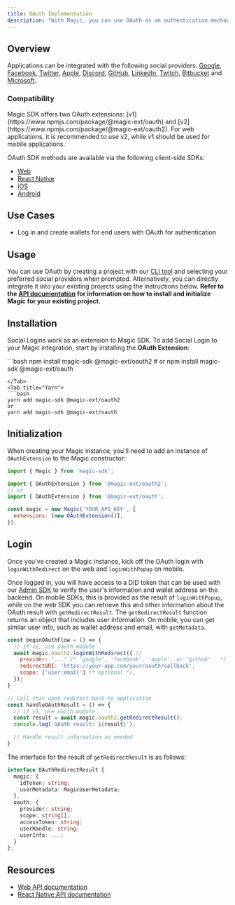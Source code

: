 ```yaml
---
title: OAuth Implementation
description: "With Magic, you can use OAuth as an authentication mechanism, giving users a simple way to log in with supported social providers."
---
```


## Overview

Applications can be integrated with the following social providers: [Google](/docs/embedded-wallet/authentication/login/social-logins/social-providers/google), [Facebook](/docs/embedded-wallet/authentication/login/social-logins/social-providers/facebook), [Twitter](/docs/embedded-wallet/authentication/login/social-logins/social-providers/twitter), [Apple](/docs/embedded-wallet/authentication/login/social-logins/social-providers/apple), [Discord](/docs/embedded-wallet/authentication/login/social-logins/social-providers/discord), [GitHub](/docs/embedded-wallet/authentication/login/social-logins/social-providers/github), [LinkedIn](/docs/embedded-wallet/authentication/login/social-logins/social-providers/linkedin), [Twitch](/docs/embedded-wallet/authentication/login/social-logins/social-providers/twitch), [Bitbucket](/docs/embedded-wallet/authentication/login/social-logins/social-providers/bitbucket) and [Microsoft](/docs/embedded-wallet/authentication/login/social-logins/social-providers/microsoft).

### Compatibility

<Note>
  Magic SDK offers two OAuth
  extensions: [v1](https://www.npmjs.com/package/@magic-ext/oauth)
  and [v2](https://www.npmjs.com/package/@magic-ext/oauth2). For web
  applications, it is recommended to use v2, while v1 should be used for mobile
  applications.
</Note>

OAuth SDK methods are available via the following client-side SDKs:

- [Web](/docs/embedded-wallet/api/client-side-sdks/web)
- [React Native](/docs/embedded-wallet/api/client-side-sdks/react-native)
- [iOS](/docs/embedded-wallet/api/client-side-sdks/ios)
- [Android](/docs/embedded-wallet/api/client-side-sdks/android)

## Use Cases

- Log in and create wallets for end users with OAuth for authentication

## Usage

You can use OAuth by creating a project with our [CLI tool](/docs/home/quickstart) and selecting your preferred social providers when prompted. Alternatively, you can directly integrate it into your existing projects using the instructions below. **Refer to the **[**API documentation**](/docs/embedded-wallet/api/overview)** for information on how to install and initialize Magic for your existing project.**

## Installation

Social Logins work as an extension to Magic SDK. To add Social Login to your Magic integration, start by installing the **OAuth Extension**:

<Tabs>
<Tab title="NPM">
```bash
npm install magic-sdk @magic-ext/oauth2
# or
npm install magic-sdk @magic-ext/oauth

```
</Tab>
<Tab title="Yarn">
```bash
yarn add magic-sdk @magic-ext/oauth2
or
yarn add magic-sdk @magic-ext/oauth
```

</Tab>
</Tabs>

## Initialization

When creating your Magic instance, you'll need to add an instance of `OAuthExtension` to the Magic constructor:

```javascript JavaScript
import { Magic } from 'magic-sdk';

import { OAuthExtension } from '@magic-ext/oauth2';
// or
import { OAuthExtension } from '@magic-ext/oauth';

const magic = new Magic('YOUR_API_KEY', {
  extensions: [new OAuthExtension()],
});
```

## Login

Once you've created a Magic instance, kick off the OAuth login with `loginWithRedirect` on the web and `loginWithPopup` on mobile.

Once logged in, you will have access to a DID token that can be used with our [Admin SDK](/docs/embedded-wallet/api/server-side-sdks/node#token-module) to verify the user's information and wallet address on the backend. On mobile SDKs, this is provided as the result of `loginWithPopup`, while on the web SDK you can retrieve this and other information about the OAuth result with `getRedirectResult`. The `getRedirectResult` function returns an object that includes user information. On mobile, you can get similar user info, such as wallet address and email, with `getMetadata`.


```javascript JavaScript
const beginOAuthFlow = () => {
  // if v1, use oauth module
  await magic.oauth2.loginWithRedirect({ //
    provider: '...' /* 'google', 'facebook', 'apple', or 'github'   */,
    redirectURI: 'https://your-app.com/your/oauth/callback',
    scope: ['user:email'] /* optional */,
  });
}

// Call this upon redirect back to application
const handleOAuthResult = () => {
  // if v1, use oauth module
  const result = await magic.oauth2.getRedirectResult();
  console.log(`OAuth result: ${result}`);

  // Handle result information as needed
}

```

The interface for the result of `getRedirectResult` is as follows:

```typescript
interface OAuthRedirectResult {
  magic: {
    idToken: string;
    userMetadata: MagicUserMetadata;
  },
  oauth: {
    provider: string;
    scope: string[];
    accessToken: string;
    userHandle: string;
    userInfo: ...;
  }
};
```

## Resources

- [Web API documentation](/docs/embedded-wallet/api/client-side-sdks/web#loginwithredirect)
- [React Native API documentation](/docs/embedded-wallet/api/client-side-sdks/react-native#loginwithpopup)
